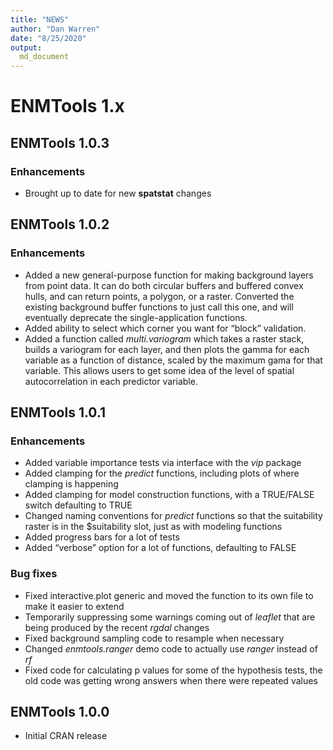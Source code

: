 ```yaml
---
title: "NEWS"
author: "Dan Warren"
date: "8/25/2020"
output:
  md_document
---
```


# ENMTools 1.x

## ENMTools 1.0.3

### Enhancements

* Brought up to date for new **spatstat** changes


## ENMTools 1.0.2

### Enhancements

* Added a new general-purpose function for making background layers from point data.  It can do both circular buffers and buffered convex hulls, and can return points, a polygon, or a raster.  Converted the existing background buffer functions to just call this one, and will eventually deprecate the single-application functions.
* Added ability to select which corner you want for "block" validation.
* Added a function called *multi.variogram* which takes a raster stack, builds a variogram for each layer, and then plots the gamma for each variable as a function of distance, scaled by the maximum gama for that variable.  This allows users to get some idea of the level of spatial autocorrelation in each predictor variable.

## ENMTools 1.0.1

### Enhancements

* Added variable importance tests via interface with the *vip* package
* Added clamping for the *predict* functions, including plots of where clamping is happening
* Added clamping for model construction functions, with a TRUE/FALSE switch defaulting to TRUE
* Changed naming conventions for *predict* functions so that the suitability raster is in the $suitability slot, just as with modeling functions
* Added progress bars for a lot of tests
* Added "verbose" option for a lot of functions, defaulting to FALSE

### Bug fixes

* Fixed interactive.plot generic and moved the function to its own file to make it easier to extend
* Temporarily suppressing some warnings coming out of *leaflet* that are being produced by the recent *rgdal* changes
* Fixed background sampling code to resample when necessary
* Changed *enmtools.ranger* demo code to actually use *ranger* instead of *rf*
* Fixed code for calculating p values for some of the hypothesis tests, the old code was getting wrong answers when there were repeated values


## ENMTools 1.0.0

* Initial CRAN release
